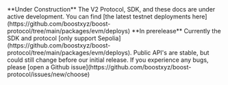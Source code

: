<Warning>
  **Under Construction**
  The V2 Protocol, SDK, and these docs are under active development. You can find [the latest testnet deployments here](https://github.com/boostxyz/boost-protocol/tree/main/packages/evm/deploys)
</Warning>

<Warning>
  **In prerelease**
  Currently the SDK and protocol [only support Sepolia](https://github.com/boostxyz/boost-protocol/tree/main/packages/evm/deploys). Public API's are stable, but could still change before our initial release. If you experience any bugs, please [open a Github issue](https://github.com/boostxyz/boost-protocol/issues/new/choose)
</Warning>
